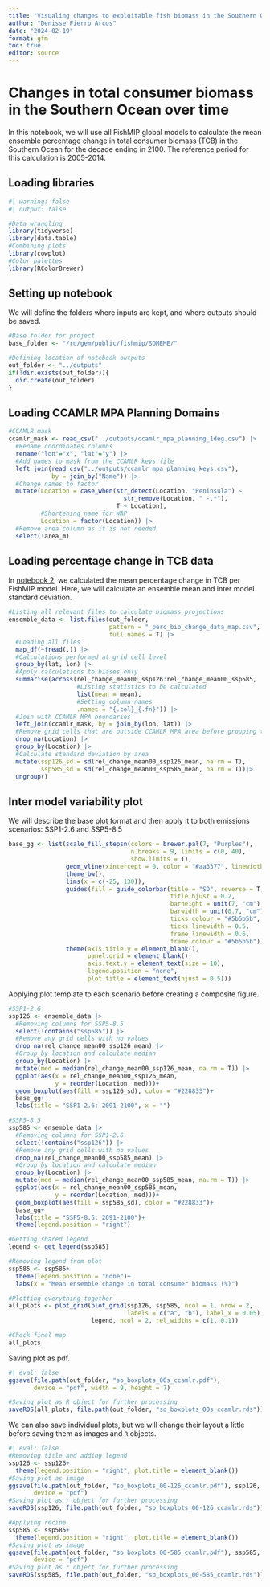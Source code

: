 ```yaml
---
title: "Visualing changes to exploitable fish biomass in the Southern Ocean"
author: "Denisse Fierro Arcos"
date: "2024-02-19"
format: gfm
toc: true
editor: source
---
```


# Changes in total consumer biomass in the Southern Ocean over time

In this notebook, we will use all FishMIP global models to calculate the mean ensemble percentage change in total consumer biomass (TCB) in the Southern Ocean for the decade ending in 2100. The reference period for this calculation is 2005-2014.

## Loading libraries

```r
#| warning: false
#| output: false

#Data wrangling
library(tidyverse)
library(data.table)
#Combining plots
library(cowplot)
#Color palettes
library(RColorBrewer)
```

## Setting up notebook

We will define the folders where inputs are kept, and where outputs should be saved.

```r
#Base folder for project
base_folder <- "/rd/gem/public/fishmip/SOMEME/"

#Defining location of notebook outputs
out_folder <- "../outputs"
if(!dir.exists(out_folder)){
  dir.create(out_folder)
}
```

## Loading CCAMLR MPA Planning Domains

```r
#CCAMLR mask
ccamlr_mask <- read_csv("../outputs/ccamlr_mpa_planning_1deg.csv") |> 
  #Rename coordinates columns
  rename("lon"="x", "lat"="y") |> 
  #Add names to mask from the CCAMLR keys file
  left_join(read_csv("../outputs/ccamlr_mpa_planning_keys.csv"),
            by = join_by("Name")) |> 
  #Change names to factor
  mutate(Location = case_when(str_detect(Location, "Peninsula") ~
                                str_remove(Location, " -.*"),
                              T ~ Location),
         #Shortening name for WAP
         Location = factor(Location)) |> 
  #Remove area column as it is not needed
  select(!area_m)
```

## Loading percentage change in TCB data

In [notebook 2](https://github.com/Fish-MIP/SOMEME/blob/main/scripts/02_Mapping_changes_SO.md), we calculated the mean percentage change in TCB per FishMIP model. Here, we will calculate an ensemble mean and inter model standard deviation.

```r
#Listing all relevant files to calculate biomass projections
ensemble_data <- list.files(out_folder, 
                            pattern = "_perc_bio_change_data_map.csv", 
                            full.names = T) |> 
  #Loading all files
  map_df(~fread(.)) |> 
  #Calculations performed at grid cell level
  group_by(lat, lon) |> 
  #Apply calculations to biases only
  summarise(across(rel_change_mean00_ssp126:rel_change_mean00_ssp585, 
                   #Listing statistics to be calculated
                   list(mean = mean), 
                   #Setting column names
                   .names = "{.col}_{.fn}")) |> 
  #Join with CCAMLR MPA boundaries
  left_join(ccamlr_mask, by = join_by(lon, lat)) |>
  #Remove grid cells that are outside CCAMLR MPA area before grouping them
  drop_na(Location) |> 
  group_by(Location) |> 
  #Calculate standard deviation by area
  mutate(ssp126_sd = sd(rel_change_mean00_ssp126_mean, na.rm = T),
         ssp585_sd = sd(rel_change_mean00_ssp585_mean, na.rm = T))|> 
  ungroup()
```

## Inter model variability plot

We will describe the base plot format and then apply it to both emissions scenarios: SSP1-2.6 and SSP5-8.5

```r
base_gg <- list(scale_fill_stepsn(colors = brewer.pal(7, "Purples"),
                                  n.breaks = 9, limits = c(0, 40),
                                  show.limits = T),
                geom_vline(xintercept = 0, color = "#aa3377", linewidth = 0.75),
                theme_bw(),
                lims(x = c(-25, 130)),
                guides(fill = guide_colorbar(title = "SD", reverse = T,
                                             title.hjust = 0.2,
                                             barheight = unit(7, "cm"),
                                             barwidth = unit(0.7, "cm"),
                                             ticks.colour = "#5b5b5b", 
                                             ticks.linewidth = 0.5, 
                                             frame.linewidth = 0.6,
                                             frame.colour = "#5b5b5b")),
                theme(axis.title.y = element_blank(), 
                      panel.grid = element_blank(), 
                      axis.text.y = element_text(size = 10), 
                      legend.position = "none", 
                      plot.title = element_text(hjust = 0.5)))
```

Applying plot template to each scenario before creating a composite figure.

```r
#SSP1-2.6
ssp126 <- ensemble_data |> 
  #Removing columns for SSP5-8.5
  select(!contains("ssp585")) |> 
  #Remove any grid cells with no values
  drop_na(rel_change_mean00_ssp126_mean) |> 
  #Group by location and calculate median
  group_by(Location) |> 
  mutate(med = median(rel_change_mean00_ssp126_mean, na.rm = T)) |>
  ggplot(aes(x = rel_change_mean00_ssp126_mean, 
             y = reorder(Location, med)))+
  geom_boxplot(aes(fill = ssp126_sd), color = "#228833")+
  base_gg+
  labs(title = "SSP1-2.6: 2091-2100", x = "")

#SSP5-8.5 
ssp585 <- ensemble_data |> 
  #Removing columns for SSP1-2.6
  select(!contains("ssp126")) |> 
  #Remove any grid cells with no values
  drop_na(rel_change_mean00_ssp585_mean) |> 
  #Group by location and calculate median
  group_by(Location) |> 
  mutate(med = median(rel_change_mean00_ssp585_mean, na.rm = T)) |>
  ggplot(aes(x = rel_change_mean00_ssp585_mean, 
             y = reorder(Location, med)))+
  geom_boxplot(aes(fill = ssp585_sd), color = "#228833")+
  base_gg+
  labs(title = "SSP5-8.5: 2091-2100")+
  theme(legend.position = "right")

#Getting shared legend
legend <- get_legend(ssp585)

#Removing legend from plot
ssp585 <- ssp585+
  theme(legend.position = "none")+
  labs(x = "Mean ensemble change in total consumer biomass (%)")

#Plotting everything together
all_plots <- plot_grid(plot_grid(ssp126, ssp585, ncol = 1, nrow = 2, 
                                 labels = c("a", "b"), label_x = 0.05),
                       legend, ncol = 2, rel_widths = c(1, 0.1))

#Check final map
all_plots
```

Saving plot as pdf.

```r
#| eval: false
ggsave(file.path(out_folder, "so_boxplots_00s_ccamlr.pdf"), 
       device = "pdf", width = 9, height = 7)

#Saving plot as R object for further processing
saveRDS(all_plots, file.path(out_folder, "so_boxplots_00s_ccamlr.rds"))
```
  
We can also save individual plots, but we will change their layout a little before saving them as images and `R` objects.  
  
```r
#| eval: false
#Removing title and adding legend
ssp126 <- ssp126+
  theme(legend.position = "right", plot.title = element_blank())
#Saving plot as image
ggsave(file.path(out_folder, "so_boxplots_00-126_ccamlr.pdf"), ssp126,
       device = "pdf")
#Saving plot as r object for further processing
saveRDS(ssp126, file.path(out_folder, "so_boxplots_00-126_ccamlr.rds"))

#Applying recipe
ssp585 <- ssp585+
  theme(legend.position = "right", plot.title = element_blank())
#Saving plot as image
ggsave(file.path(out_folder, "so_boxplots_00-585_ccamlr.pdf"), ssp585,
       device = "pdf")
#Saving plot as r object for further processing
saveRDS(ssp585, file.path(out_folder, "so_boxplots_00-585_ccamlr.rds"))
```